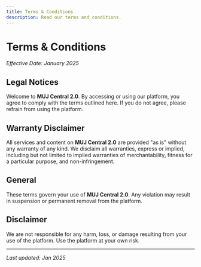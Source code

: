 ```yaml
---
title: Terms & Conditions
description: Read our terms and conditions.
---
```


# Terms & Conditions

*Effective Date: January 2025*

## Legal Notices

Welcome to **MUJ Central 2.0**. By accessing or using our platform, you agree to comply with the terms outlined here. If you do not agree, please refrain from using the platform.

## Warranty Disclaimer

All services and content on **MUJ Central 2.0** are provided "as is" without any warranty of any kind. We disclaim all warranties, express or implied, including but not limited to implied warranties of merchantability, fitness for a particular purpose, and non-infringement.

## General

These terms govern your use of **MUJ Central 2.0**. Any violation may result in suspension or permanent removal from the platform.

## Disclaimer

We are not responsible for any harm, loss, or damage resulting from your use of the platform. Use the platform at your own risk.

---

*Last updated: Jan 2025*